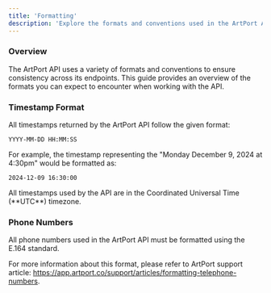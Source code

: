 ```yaml
---
title: 'Formatting'
description: 'Explore the formats and conventions used in the ArtPort API'
---
```


### Overview

The ArtPort API uses a variety of formats and conventions to ensure consistency across its endpoints. This guide provides an overview of the formats you can expect to encounter when working with the API.

### Timestamp Format

All timestamps returned by the ArtPort API follow the given format:

```
YYYY-MM-DD HH:MM:SS
```

For example, the timestamp representing the "Monday December 9, 2024 at 4:30pm" would be formatted as:

```
2024-12-09 16:30:00
```

<Note>
    All timestamps used by the API are in the Coordinated Universal Time (**UTC**) timezone.
</Note>

### Phone Numbers

All phone numbers used in the ArtPort API must be formatted using the E.164 standard.

For more information about this format, please refer to ArtPort support article: https://app.artport.co/support/articles/formatting-telephone-numbers.
